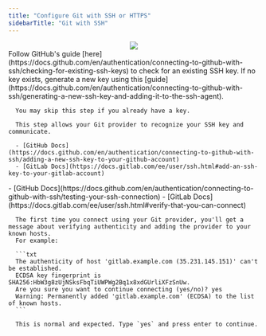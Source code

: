```yaml
---
title: "Configure Git with SSH or HTTPS"
sidebarTitle: "Git with SSH"
---
```


<div align="center">
<img src="https://user-images.githubusercontent.com/78053898/198753409-c7c41a8d-c137-4273-bb3b-76ecc81f8ee2.png"/>
</div>

<Steps>
   <Step title="Check for existing SSH key">
      Follow GitHub's guide [here](https://docs.github.com/en/authentication/connecting-to-github-with-ssh/checking-for-existing-ssh-keys) to check for an existing SSH key.
   </Step>
   <Step title="Generate a new SSH key">
      If no key exists, generate a new key using this [guide](https://docs.github.com/en/authentication/connecting-to-github-with-ssh/generating-a-new-ssh-key-and-adding-it-to-the-ssh-agent).
      
      You may skip this step if you already have a key.
   </Step>
   <Step title="Add SSH key to your Git provider">

      This step allows your Git provider to recognize your SSH key and communicate.

      - [GitHub Docs](https://docs.github.com/en/authentication/connecting-to-github-with-ssh/adding-a-new-ssh-key-to-your-github-account)
      - [GitLab Docs](https://docs.gitlab.com/ee/user/ssh.html#add-an-ssh-key-to-your-gitlab-account)                                     


   </Step>
   <Step title="Test your SSH connection">
      - [GitHub Docs](https://docs.github.com/en/authentication/connecting-to-github-with-ssh/testing-your-ssh-connection)
      - [GitLab Docs](https://docs.gitlab.com/ee/user/ssh.html#verify-that-you-can-connect)      

   </Step>
   <Step title="Add SSH to known hosts">
      
      The first time you connect using your Git provider, you'll get a message about verifying authenticity and adding the provider to your known hosts.
      For example:

      ```txt
      The authenticity of host 'gitlab.example.com (35.231.145.151)' can't be established.
      ECDSA key fingerprint is SHA256:HbW3g8zUjNSksFbqTiUWPWg2Bq1x8xdGUrliXFzSnUw.
      Are you sure you want to continue connecting (yes/no)? yes
      Warning: Permanently added 'gitlab.example.com' (ECDSA) to the list of known hosts.
      ```

      This is normal and expected. Type `yes` and press enter to continue.
      
   </Step>
</Steps>
